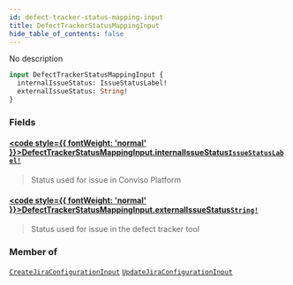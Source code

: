 ```yaml
---
id: defect-tracker-status-mapping-input
title: DefectTrackerStatusMappingInput
hide_table_of_contents: false
---
```








No description

```graphql
input DefectTrackerStatusMappingInput {
  internalIssueStatus: IssueStatusLabel!
  externalIssueStatus: String!
}
```


### Fields

#### [<code style={{ fontWeight: 'normal' }}>DefectTrackerStatusMappingInput.<b>internalIssueStatus</b></code>](#)<Bullet />[`IssueStatusLabel!`](/api/graphql/documentation/enums/issue-status-label) <Badge class="secondary" text="non-null"/> <Badge class="secondary" text="enum"/>
> Status used for issue in Conviso Platform
> 

#### [<code style={{ fontWeight: 'normal' }}>DefectTrackerStatusMappingInput.<b>externalIssueStatus</b></code>](#)<Bullet />[`String!`](/api/graphql/documentation/scalars/string) <Badge class="secondary" text="non-null"/> <Badge class="secondary" text="scalar"/>
> Status used for issue in the defect tracker tool
> 



### Member of

[`CreateJiraConfigurationInput`](/api/graphql/documentation/inputs/create-jira-configuration-input)  <Badge class="secondary" text="input"/><Bullet />[`UpdateJiraConfigurationInput`](/api/graphql/documentation/inputs/update-jira-configuration-input)  <Badge class="secondary" text="input"/>



